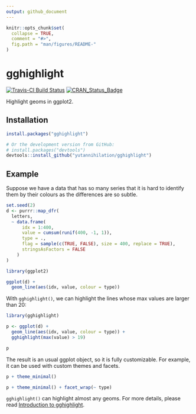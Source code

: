 ```yaml
---
output: github_document
---
```


<!-- README.md is generated from README.Rmd. Please edit that file -->

```r
knitr::opts_chunk$set(
  collapse = TRUE,
  comment = "#>",
  fig.path = "man/figures/README-"
)
```

# gghighlight

[![Travis-CI Build Status](https://api.travis-ci.com/yutannihilation/gghighlight.svg?branch=master)](https://travis-ci.com/yutannihilation/gghighlight)
[![CRAN_Status_Badge](https://www.r-pkg.org/badges/version/gghighlight)](https://cran.r-project.org/package=gghighlight)

Highlight geoms in ggplot2.

## Installation

```r
install.packages("gghighlight")

# Or the development version from GitHub:
# install.packages("devtools")
devtools::install_github("yutannihilation/gghighlight")
```

## Example

Suppose we have a data that has so many series that it is hard to identify them by their colours as the differences are so subtle.

```r
set.seed(2)
d <- purrr::map_dfr(
  letters,
  ~ data.frame(
      idx = 1:400,
      value = cumsum(runif(400, -1, 1)),
      type = .,
      flag = sample(c(TRUE, FALSE), size = 400, replace = TRUE),
      stringsAsFactors = FALSE
    )
)
```

```r
library(ggplot2)

ggplot(d) +
  geom_line(aes(idx, value, colour = type))
```

With `gghighlight()`, we can highlight the lines whose max values are larger than 20:

```r
library(gghighlight)

p <- ggplot(d) +
  geom_line(aes(idx, value, colour = type)) +
  gghighlight(max(value) > 19)

p
```

The result is an usual ggplot object, so it is fully customizable. For example, it can be used with custom themes and facets.

```r
p + theme_minimal()

p + theme_minimal() + facet_wrap(~ type)
```



`gghighlight()` can highlight almost any geoms. For more details, please read [Introduction to gghighlight](https://yutannihilation.github.io/gghighlight/articles/gghighlight.html).

